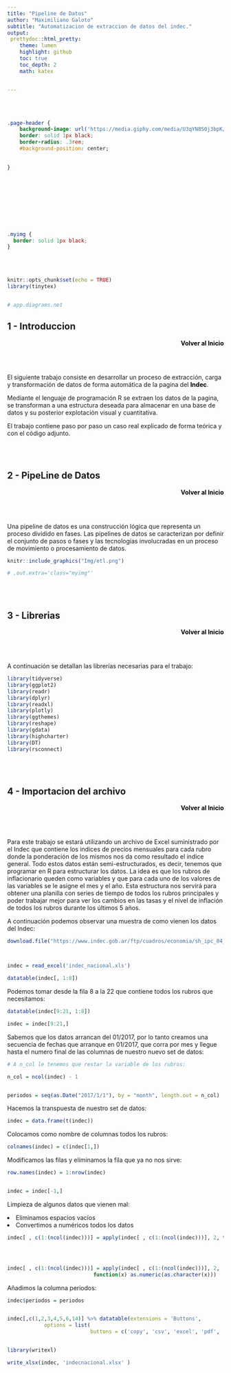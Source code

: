```yaml
---
title: "Pipeline de Datos"
author: "Maximiliano Galoto"
subtitle: "Automatizacion de extraccion de datos del indec."
output:
 prettydoc::html_pretty:
    theme: lumen
    highlight: github
    toc: true
    toc_depth: 2
    math: katex


---
```





<br>
</br>






```css
.page-header {
    background-image: url('https://media.giphy.com/media/U3qYN8S0j3bpK/giphy.gif');
    border: solid 1px black;
    border-radius: .3rem;
    #background-position: center;

    
}











```


```css

.myimg {
  border: solid 1px black;
}


```


<style type="text/css">






.toc .toc-box {
    padding: 1.5rem;
    background-color: #f5f5f5;
    border: solid 1px #6b6b6b;
    border-radius: .3rem;
}

a {
    color: black;
    text-decoration: none;
    font-weight: bold;
}



.main-content h2, .main-content h3, .main-content h4, .main-content h5, .main-content h6 {
    margin-top: 2rem;
    margin-bottom: 1rem;
    font-weight: 400;
    color: black;
}


.main-content h1 {
    margin-top: 2rem;
    margin-bottom: 1rem;
    font-weight: 750;
    background-image: url('https://media.giphy.com/media/U3qYN8S0j3bpK/giphy.gif');
    background-position: center;
    color: white;
    text-align: center;
    border: solid 1px black;
    border-radius: .3rem;
    background-color: #f5f5f5;
} 





h1.title {
  font-size: 58px;
  color: white;
  text-align: center;
}
h3.subtitle { 
    font-size: 24px;
  font-family: "Times New Roman", Times, serif;
  color: white ;
  text-align: center;
}
h4.author { 
    font-size: 20px;
  font-family: "Times New Roman", Times, serif;
  color:white ;
  text-align: center;
}

.main-content table th {
    font-weight: 700;
    background-color: black;
    background-image: url('https://media.giphy.com/media/U3qYN8S0j3bpK/giphy.gif');
    color: rgb(255, 255, 255);
}

</style>

<br>
</br>


```r
knitr::opts_chunk$set(echo = TRUE)
library(tinytex)


# app.diagrams.net

```


<div style="text-align: left" class="toc-box">
# 1 - Introduccion
</div>
<div style="text-align: right" class="toc-box">
 <a href="#top">Volver al Inicio</a>
</div>
<br>
</br>

El siguiente trabajo consiste en desarrollar un proceso de extracción, carga y transformación de datos de forma automática de la pagina del [Indec](https://www.indec.gob.ar/).

Mediante el lenguaje de programación R se extraen los datos de la pagina, se transforman a una estructura deseada para almacenar en una base de datos y su posterior explotación visual y cuantitativa.

El trabajo contiene paso por paso un caso real explicado de forma teórica y con el código adjunto.



<br>
</br>
<div style="text-align: left" class="toc-box">
# 2 - PipeLine de Datos
</div>
<div style="text-align: right" class="toc-box">
 <a href="#top">Volver al Inicio</a>
</div>
<br>
</br>



Una pipeline de datos es una construcción lógica que representa un proceso dividido en fases. Las pipelines de datos se caracterizan por definir el conjunto de pasos o fases y las tecnologías involucradas en un proceso de movimiento o procesamiento de datos.



```r
knitr::include_graphics("Img/etl.png")

# ,out.extra='class="myimg"'

```




<br>
</br>
<div style="text-align: left" class="toc-box">
# 3 - Librerias
</div>
<div style="text-align: right" class="toc-box">
 <a href="#top">Volver al Inicio</a>
</div>
<br>
</br>



A continuación se detallan las librerías necesarias para el trabajo:



```r

library(tidyverse)
library(ggplot2)
library(readr)  
library(dplyr)  
library(readxl)
library(plotly)
library(ggthemes)
library(reshape)
library(gdata)
library(highcharter)
library(DT)
library(rsconnect)

```





<br>
</br>
<div style="text-align: left" class="toc-box">
# 4 - Importacion del archivo
</div>
<div style="text-align: right" class="toc-box">
 <a href="#top">Volver al Inicio</a>
</div>
<br>
</br>


Para este trabajo se estará utilizando un archivo de Excel suministrado por el Indec que contiene los indices de precios mensuales para cada rubro donde la ponderación de los mismos nos da como resultado el indice general. Todo estos datos están semi-estructurados, es decir, tenemos que programar en R para estructurar los datos. La idea es que los rubros de inflacionario queden como variables y que para cada uno de los valores de las variables se le asigne el mes y el año. Esta estructura nos servirá para obtener una planilla con series de tiempo de todos los rubros principales y poder trabajar mejor para ver los cambios en las tasas y el nivel de inflación de todos los rubros durante los últimos 5 años.

A continuación podemos observar una muestra de como vienen los datos del Indec:


```r

download.file("https://www.indec.gob.ar/ftp/cuadros/economia/sh_ipc_04_22.xls","indec_nacional.xls", mode="wb")



indec = read_excel('indec_nacional.xls')

datatable(indec[, 1:8])

```


Podemos tomar desde la fila 8 a la 22 que contiene todos los rubros que necesitamos:


```r

datatable(indec[9:21, 1:8])

indec = indec[9:21,]

```

Sabemos que los datos arrancan del 01/2017, por lo tanto creamos una secuencia de fechas que arranque en 01/2017, que corra por mes y llegue hasta el numero final de las columnas de nuestro nuevo set de datos:


```r

# A n_col le tenemos que restar la variable de los rubros:

n_col = ncol(indec) - 1


periodos = seq(as.Date("2017/1/1"), by = "month", length.out = n_col)


```



Hacemos la transpuesta de nuestro set de datos:


```r

indec = data.frame(t(indec))

```


Colocamos como nombre de columnas todos los rubros:

```r

colnames(indec) = c(indec[1,])

```

Modificamos las filas y eliminamos la fila que ya no nos sirve:


```r
row.names(indec) = 1:nrow(indec)


indec = indec[-1,]


```

Limpieza de algunos datos que vienen mal:

<ui>

<li>
Eliminamos espacios vacíos
</li>


<li>
Convertimos a numéricos todos los datos
</li>

</ui>

```r

indec[ , c(1:(ncol(indec)))] = apply(indec[ , c(1:(ncol(indec)))], 2, trimws )




indec[ , c(1:(ncol(indec)))] = apply(indec[ , c(1:(ncol(indec)))], 2,     
                            function(x) as.numeric(as.character(x))) 


```

Añadimos la columna periodos:

```r


indec$periodos = periodos


indec[,c(1,2,3,4,5,6,14)] %>% datatable(extensions = 'Buttons',
            options = list(
                           buttons = c('copy', 'csv', 'excel', 'pdf', 'print')))



```



```r



library(writexl)

write_xlsx(indec, 'indecnacional.xlsx' )


```

